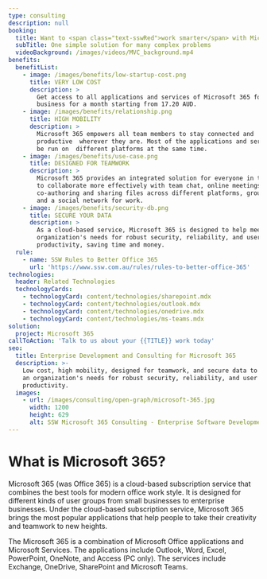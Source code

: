```yaml
---
type: consulting
description: null
booking:
  title: Want to <span class="text-sswRed">work smarter</span> with Microsoft 365?
  subTitle: One simple solution for many complex problems
  videoBackground: /images/videos/MVC_background.mp4
benefits:
  benefitList:
    - image: /images/benefits/low-startup-cost.png
      title: VERY LOW COST
      description: >
        Get access to all applications and services of Microsoft 365 for
        business for a month starting from 17.20 AUD.
    - image: /images/benefits/relationship.png
      title: HIGH MOBILITY
      description: >
        Microsoft 365 empowers all team members to stay connected and
        productive  wherever they are. Most of the applications and services can
        be run on  different platforms at the same time.
    - image: /images/benefits/use-case.png
      title: DESIGNED FOR TEAMWORK
      description: >
        Microsoft 365 provides an integrated solution for everyone in the  team
        to collaborate more effectively with team chat, online meetings,
        co-authoring and sharing files across different platforms, group emails
        and a social network for work.
    - image: /images/benefits/security-db.png
      title: SECURE YOUR DATA
      description: >
        As a cloud-based service, Microsoft 365 is designed to help meet the
        organization's needs for robust security, reliability, and user
        productivity, saving time and money.
  rule:
    - name: SSW Rules to Better Office 365
      url: 'https://www.ssw.com.au/rules/rules-to-better-office-365'
technologies:
  header: Related Technologies
  technologyCards:
    - technologyCard: content/technologies/sharepoint.mdx
    - technologyCard: content/technologies/outlook.mdx
    - technologyCard: content/technologies/onedrive.mdx
    - technologyCard: content/technologies/ms-teams.mdx
solution:
  project: Microsoft 365
callToAction: 'Talk to us about your {{TITLE}} work today'
seo:
  title: Enterprise Development and Consulting for Microsoft 365
  description: >-
    Low cost, high mobility, designed for teamwork, and secure data to help meet
    an organization's needs for robust security, reliability, and user
    productivity.
  images:
    - url: /images/consulting/open-graph/microsoft-365.jpg
      width: 1200
      height: 629
      alt: SSW Microsoft 365 Consulting - Enterprise Software Development
---
```


# What is **Microsoft 365**?

<VideoEmbed url="https://www.youtube.com/watch?v=vnKk99kj44A" caption="Discover a better way to work with Microsoft 365" duration="2 mins" />

Microsoft 365 (was Office 365) is a cloud-based subscription service that combines the best tools
for modern office work style. It is designed for different kinds of user groups
from small businesses to enterprise businesses. Under the cloud-based
subscription service, Microsoft 365 brings the most popular applications that help
people to take their creativity and teamwork to new heights.

The Microsoft 365 is a combination of Microsoft Office applications and Microsoft
Services. The applications include Outlook, Word, Excel, PowerPoint, OneNote,
and Access (PC only). The services include Exchange, OneDrive, SharePoint and
Microsoft Teams.
